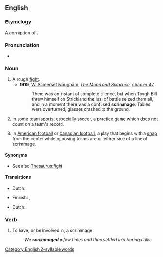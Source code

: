 ==English==

===Etymology===
A corruption of {{m|en|skirmish}}.

===Pronunciation===
* {{rhymes|en|ɪmɪdʒ}}

===Noun===
{{en-noun}}

# A rough [[fight]].
#* '''1919''', [[w:William Somerset Maugham|W. Somerset Maugham]], ''[[w:The Moon and Sixpence|The Moon and Sixpence]]'', [[s:The Moon and Sixpence/Chapter XLVII|chapter 47]]
#*: There was an instant of complete silence, but when Tough Bill threw himself on Strickland the lust of battle seized them all, and in a moment there was a confused '''scrimmage'''. Tables were overturned, glasses crashed to the ground.
# {{lb|en|United States}} In some team [[sports]], especially [[soccer]], a practice game which does not count on a team's record.
# In [[American football]] or [[Canadian football]], a play that begins with a [[snap]] from the center while opposing teams are on either side of a line of scrimmage.

====Synonyms====
* See also [[Thesaurus:fight]]

====Translations====
{{trans-top|rough fight}}
* Dutch: {{t+|nl|schermutseling}}
{{trans-mid}}
* Finnish: {{t+|fi|tappelu}}, {{t|fi|nujakka}}
{{trans-bottom}}

{{trans-see|practice game|exhibition game}}

{{trans-top|play that begins with a snap}}
{{trans-mid}}
{{trans-bottom}}

{{checktrans-top}}
* Dutch: {{t-check|nl|de bal in de 'scrimmage' plaatsen}}
{{trans-mid}}
{{trans-bottom}}

===Verb===
{{en-verb|scrimmag}}

# To have, or be involved in, a scrimmage.
#: ''We '''scrimmaged''' a few times and then settled into boring drills.''

[[Category:English 2-syllable words]]